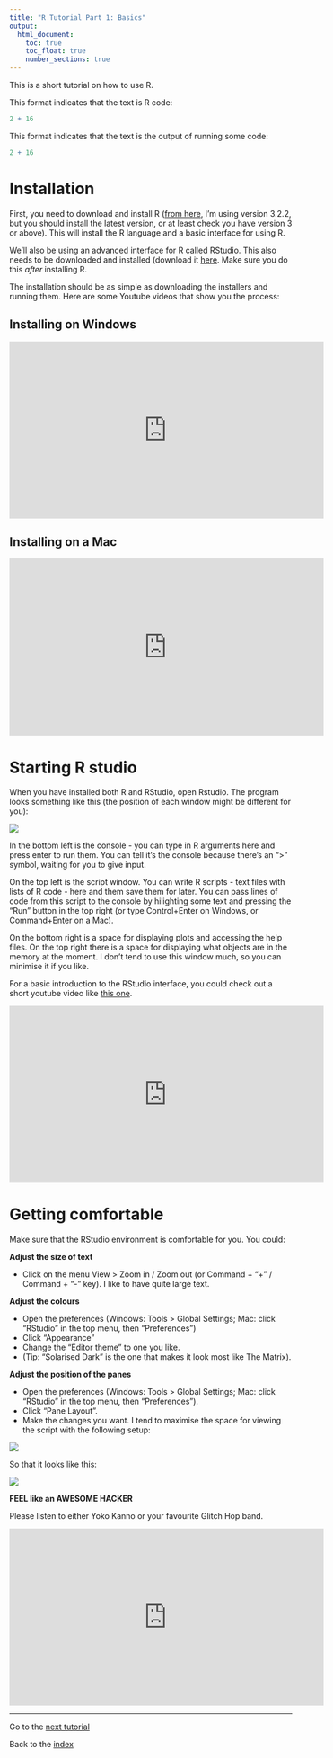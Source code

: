 ```yaml
---
title: "R Tutorial Part 1: Basics"
output:
  html_document:
    toc: true
    toc_float: true
    number_sections: true
---
```



This is a short tutorial on how to use R.  

This format indicates that the text is R code:

```r
2 + 16
```

This format indicates that the text is the output of running some code:

```r
2 + 16
```

# Installation

First, you need to download and install R ([from here](http://ftp5.gwdg.de/pub/misc/cran/), I'm using version 3.2.2, but you should install the latest version, or at least check you have version 3 or above). This will install the R language and a basic interface for using R.

We'll also be using an advanced interface for R called RStudio. This also needs to be downloaded and installed (download it [here](https://www.rstudio.com/). Make sure you do this *after* installing R.

The installation should be as simple as downloading the installers and running them. Here are some Youtube videos that show you the process:

## Installing on Windows

<iframe width="560" height="315" src="https://www.youtube.com/embed/VLWaED9jTiA" frameborder="0" allowfullscreen></iframe>

## Installing on a Mac

<iframe width="560" height="315" src="https://www.youtube.com/embed/by5HyJX6H1I" frameborder="0" allowfullscreen></iframe>


# Starting R studio

When you have installed both R and RStudio, open Rstudio. The program looks something like this (the position of each window might be different for you):

![](images/RStudio.png)

In the bottom left is the console - you can type in R arguments here and press enter to run them. You can tell it's the console because there's an ">" symbol, waiting for you to give input.

On the top left is the script window. You can write R scripts - text files with lists of R code - here and them save them for later. You can pass lines of code from this script to the console by hilighting some text and pressing the "Run" button in the top right (or type Control+Enter on Windows, or Command+Enter on a Mac).

On the bottom right is a space for displaying plots and accessing the help files. On the top right there is a space for displaying what objects are in the memory at the moment. I don't tend to use this window much, so you can minimise it if you like.

For a basic introduction to the RStudio interface, you could check out a short youtube video like [this one](https://www.youtube.com/watch?v=5YmcEYTSN7k).


<iframe width="560" height="315" src="https://www.youtube.com/embed/5YmcEYTSN7k" frameborder="0" allowfullscreen></iframe>

# Getting comfortable

Make sure that the RStudio environment is comfortable for you. You could:

**Adjust the size of text**

-  Click on the menu View > Zoom in / Zoom out (or Command + "+" / Command + "-" key). I like to have quite large text.

**Adjust the colours**

-  Open the preferences (Windows: Tools > Global Settings; Mac: click "RStudio" in the top menu, then "Preferences")
-  Click "Appearance"
-  Change the "Editor theme" to one you like.
-  (Tip: "Solarised Dark" is the one that makes it look most like The Matrix).

**Adjust the position of the panes**

-  Open the preferences (Windows: Tools > Global Settings; Mac: click "RStudio" in the top menu, then "Preferences").
-  Click "Pane Layout".
-  Make the changes you want. I tend to maximise the space for viewing the script with the following setup:

![](images/RScreenSettings.png)

So that it looks like this:

![](images/RScreenAlt.png)


**FEEL like an AWESOME HACKER**

Please listen to either Yoko Kanno or your favourite Glitch Hop band.

<iframe width="560" height="315" src="https://www.youtube.com/embed/lBfYXE098bA" frameborder="0" allowfullscreen></iframe>


---------------

Go to the [next tutorial](IntroToR_1.html)

Back to the [index](../index.html)
